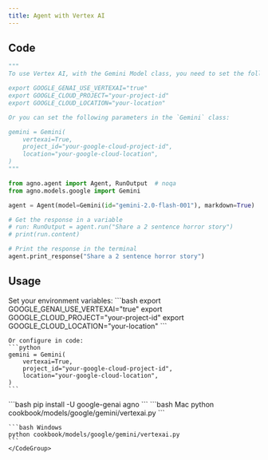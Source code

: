 ```yaml
---
title: Agent with Vertex AI
---
```


## Code

```python cookbook/models/google/gemini/vertexai.py
"""
To use Vertex AI, with the Gemini Model class, you need to set the following environment variables:

export GOOGLE_GENAI_USE_VERTEXAI="true"
export GOOGLE_CLOUD_PROJECT="your-project-id"
export GOOGLE_CLOUD_LOCATION="your-location"

Or you can set the following parameters in the `Gemini` class:

gemini = Gemini(
    vertexai=True,
    project_id="your-google-cloud-project-id",
    location="your-google-cloud-location",
)
"""

from agno.agent import Agent, RunOutput  # noqa
from agno.models.google import Gemini

agent = Agent(model=Gemini(id="gemini-2.0-flash-001"), markdown=True)

# Get the response in a variable
# run: RunOutput = agent.run("Share a 2 sentence horror story")
# print(run.content)

# Print the response in the terminal
agent.print_response("Share a 2 sentence horror story")
```

## Usage

<Steps>
  <Snippet file="create-venv-step.mdx" />

  <Step title="Set up Vertex AI">
    Set your environment variables:
    ```bash
    export GOOGLE_GENAI_USE_VERTEXAI="true"
    export GOOGLE_CLOUD_PROJECT="your-project-id"
    export GOOGLE_CLOUD_LOCATION="your-location"
    ```
    
    Or configure in code:
    ```python
    gemini = Gemini(
        vertexai=True,
        project_id="your-google-cloud-project-id",
        location="your-google-cloud-location",
    )
    ```
  </Step>

  <Step title="Install libraries">
    ```bash
    pip install -U google-genai agno
    ```
  </Step>

  <Step title="Run Agent">
    <CodeGroup>
    ```bash Mac
    python cookbook/models/google/gemini/vertexai.py
    ```

    ```bash Windows
    python cookbook/models/google/gemini/vertexai.py
    ```
    </CodeGroup>
  </Step>
</Steps>